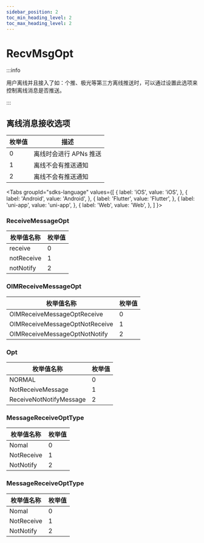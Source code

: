 ```yaml
---
sidebar_position: 2
toc_min_heading_level: 2
toc_max_heading_level: 2
---
```


# RecvMsgOpt

:::info

用户离线并且接入了如：个推、极光等第三方离线推送时，可以通过设置此选项来控制离线消息是否推送。

:::

## 离线消息接收选项

| 枚举值 | 描述                   |
| ------ | ---------------------- |
| 0      | 离线时会进行 APNs 推送 |
| 1      | 离线不会有推送通知     |
| 2      | 离线不会有推送通知     |

<Tabs
groupId="sdks-language"
values={[
{ label: 'iOS', value: 'iOS', },
{ label: 'Android', value: 'Android', },
{ label: 'Flutter', value: 'Flutter', },
{ label: 'uni-app', value: 'uni-app', },
{ label: 'Web', value: 'Web', },
]
}>

<TabItem value="Flutter">

### ReceiveMessageOpt

| 枚举值名称                     | 枚举值 |
| ------------------------------ | ------ |
| receive    | 0      |
| notReceive | 1      |
| notNotify  | 2      |

</TabItem>

<TabItem value="iOS">

### OIMReceiveMessageOpt

| 枚举值名称                     | 枚举值 |
| ------------------------------ | ------ |
| OIMReceiveMessageOptReceive    | 0      |
| OIMReceiveMessageOptNotReceive | 1      |
| OIMReceiveMessageOptNotNotify  | 2      |

</TabItem>

<TabItem value="Android">

###  Opt

| 枚举值名称                     | 枚举值 |
| ------------------------------ | ------ |
| NORMAL    | 0      |
| NotReceiveMessage | 1      |
| ReceiveNotNotifyMessage  | 2      |

</TabItem>

<TabItem value="Web">

### MessageReceiveOptType

| 枚举值名称 | 枚举值 |
| ---------- | ------ |
| Nomal      | 0      |
| NotReceive | 1      |
| NotNotify  | 2      |

</TabItem>

<TabItem value="uni-app">

### MessageReceiveOptType

| 枚举值名称 | 枚举值 |
| ---------- | ------ |
| Nomal      | 0      |
| NotReceive | 1      |
| NotNotify  | 2      |

</TabItem>

</Tabs>
